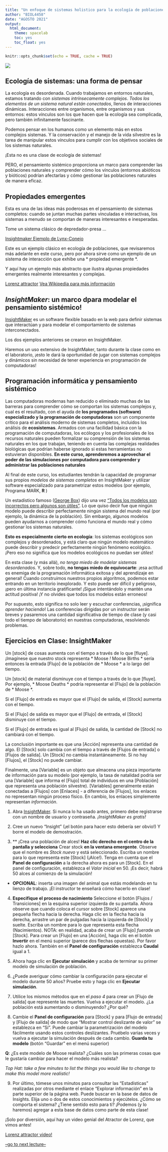 ```yaml
---
title: "Un enfoque de sistemas holistico para la ecología de poblaciones"
author: "BIOL4458"
date: "AGOSTO 2021"
output: 
  html_document: 
    theme: spacelab
    toc: yes
    toc_float: yes
---
```


```r
knitr::opts_chunk$set(echo = TRUE, cache = TRUE)
```

![](figures/FoodWeb1.jpg)

## Ecología de sistemas: una forma de pensar  
La ecología es desordenada. Cuando trabajamos en entornos naturales, estamos tratando con *sistemas intrínsecamente complejos*. _Todos los elementos de un sistema natural están conectados_, llenos de interacciones dinámicas. Interacciones entre organismos, entre organismos y sus entornos: estos vínculos son los que hacen que la ecología sea complicada, pero también infinitamente fascinante.

Podemos pensar en los humanos como un elemento más en estos complejos sistemas. Y la conservación y el manejo de la vida silvestre es la tarea de manipular estos vínculos para cumplir con los objetivos sociales de los sistemas naturales.

¡Esta no es una clase de ecología de sistemas!

PERO, el pensamiento sistémico proporciona un marco para comprender las poblaciones naturales y comprender cómo los vínculos (entornos abióticos y bióticos) podrían afectarlas y cómo gestionar las poblaciones naturales de manera eficaz.

## Propiedades emergentes
Esta es una de las ideas más poderosas en el pensamiento de sistemas completos: cuando se juntan muchas partes vinculadas e interactivas, los sistemas a menudo se comportan de maneras interesantes e inesperadas.

Tome un sistema clásico de depredador-presa ...

[Insightmaker Ejemplo de Lynx-Conejo](https://insightmaker.com/insight/68437/)  

Este es un ejemplo clásico en ecología de poblaciones, que revisaremos más adelante en este curso, pero por ahora sirve como un ejemplo de un sistema de interacción que exhibe una * propiedad emergente *.


Y aquí hay un ejemplo más abstracto que ilustra algunas propiedades emergentes realmente interesantes y complejas.

[Lorenz attractor](https://insightmaker.com/insight/1829/Lorenz-Attractor)
[Vea Wikipedia para más información](https://es.wikipedia.org/wiki/Atractor_de_Lorenz)

## *InsightMaker*: un marco dpara modelar el pensamiento sistémico!

[InsightMaker](insightmaker.com) es un software flexible basado en la web para definir sistemas que interactúan y para modelar el comportamiento de sistemas interconectados. 


Los dos ejemplos anteriores se crearon en InsightMaker.

Haremos un uso extensivo de InsightMaker, tanto durante la clase como en el laboratorio, ¡esto le dará la oportunidad de jugar con sistemas complejos y dinámicos sin necesidad de tener experiencia en programación de computadoras!

## Programación informática y pensamiento sistémico

Las computadoras modernas han reducido o eliminado muchas de las barreras para comprender cómo se comportan los sistemas complejos y, cual es el resultado, con el ayuda de **los programados (software) especializado y la programación de computadoras** son un componente crítico para el análisis moderno de sistemas completos, incluidos los análisis de **ecosistemas**. Armados con una facilidad básica con la programación de computadoras, los ecólogos y los profesionales de los recursos naturales pueden formalizar su comprensión de los sistemas naturales en los que trabajan, teniendo en cuenta las complejas realidades biológicas que podrían haberse ignorado si estas herramientas no estuvieran disponibles. **En este curso, aprenderemos a aprovechar el poder de las simulaciones por computadora para comprender y administrar las poblaciones naturales**  

Al final de este curso, los estudiantes tendrán la capacidad de programar sus propios *modelos de sistemas completos * en InsightMaker y utilizar software especializado para parametrizar estos modelos (por ejemplo, Programa MARK, **R **)

Un estadístico famoso ([George Box](https://en.wikipedia.org/wiki/George_E._P._Box)) dijo una vez ["Todos los modelos son incorrectos pero algunos son útiles"](https: //en.wikipedia .org / wiki / All_models_are_wrong). Lo que quiso decir fue que ningún modelo puede describir perfectamente ningún sistema del mundo real (por ejemplo, la dinámica de la población). Sin embargo, algunos modelos pueden ayudarnos a comprender cómo funciona el mundo real y cómo gestionar los sistemas naturales.

**Esto es especialmente cierto en ecología**: los sistemas ecológicos son complejos y desordenados, y está claro que ningún modelo matemático puede describir y predecir perfectamente ningún fenómeno ecológico. ¡Pero eso no significa que los modelos ecológicos no puedan ser *útiles*!

En esta clase (y más allá), _no tenga miedo de modelar sistemas desordenados_. Y, sobre todo, **no tengas miedo de equivocarte**: ¡esa actitud es enemiga de la programación informática exitosa y del aprendizaje en general! Cuando construimos nuestros propios algoritmos, podemos estar entrando en un territorio inexplorado. Y esto puede ser difícil y peligroso, ¡pero en última instancia gratificante! ¡Sigue intentándolo y mantén una actitud positiva! ¡Y no olvides que todos los modelos están erroneos!

Por supuesto, esto significa no solo leer y escuchar conferencias, ¡significa *aprender haciendo*! Las conferencias dirigidas por un instructor serán breves y pasaremos una cantidad significativa de tiempo de clase (y casi todo el tiempo de laboratorio) en nuestras computadoras, resolviendo problemas.

## Ejercicios en Clase: InsightMaker

Un [stock] de cosas aumenta con el tiempo a través de lo que [fluye]. ¡Imagínese que nuestro stock representa * Moose *! * Moose Births * sería entonces la entrada [Flujo] de la población de * Moose * a lo largo del tiempo.

Un [stock] de material disminuye con el tiempo a través de lo que [fluye]. Por ejemplo, * Moose Deaths * podría representar el [Flujo] de la población de * Moose *.

Si el [Flujo] de entrada es mayor que el [Flujo] de salida, el [Stock] aumenta con el tiempo.

Si el [Flujo] de salida es mayor que el [Flujo] de entrada, el [Stock] disminuye con el tiempo.

Si el [Flujo] de entrada es igual al [Flujo] de salida, la cantidad de [Stock] no cambiará con el tiempo.

La conclusión importante es que una [Acción] representa una cantidad de algo. El [Stock] solo cambia con el tiempo a través de [Flujos de entrada] o [Flujos de salida]. Un [Stock] no cambia instantáneamente. Si no hay [Flujos], el [Stock] no puede cambiar.


Finalmente, una [Variable] es un objeto que almacena una pieza importante de información para su modelo (por ejemplo, la tasa de natalidad podría ser una [Variable] que informa el [Flujo] total de individuos en una [Población] que representa una población silvestre). [Variables] generalmente están conectadas a [Flujos] con [Enlaces] - a diferencia de [Flujos], los enlaces no representan ningún proceso físico. En cambio, los enlaces simplemente representan *información*. 

1. Abra [InsightMaker](https://insightmaker.com/). Si nunca lo ha usado antes, primero debe registrarse con un nombre de usuario y contraseña. *¡InsightMaker es gratis!*

2. Cree un nuevo "Insight" (¡el botón para hacer esto debería ser obvio!) Y borre el modelo de demostración.

3. ** ¡Crea una población de alces! **Haz clic derecho en el centro de la pantalla y selecciona** Crear stock **en la ventana emergente**. Observe que el nombre es *Stock nuevo* y está seleccionado. Escriba un nombre para lo que representa este [Stock] (¡Alce!). Tenga en cuenta que el **Panel de configuración** a la derecha ahora es para un [Stock]. En el panel de configuración, establezca el *Valor inicial* en 50. ¡Es decir, habrá 50 alces al comienzo de la simulación!

- **OPCIONAL**: inserta una imagen del animal que estás modelando en tu lienzo de trabajo. ¡El instructor te enseñará cómo hacerlo en clase!

4. **Especifique el proceso de nacimiento** Seleccione el botón [Flujos / Transiciones] en la esquina superior izquierda de su pantalla. Ahora observe que cuando coloca el cursor sobre [Stock] aparece una pequeña flecha hacia la derecha. Haga clic en la flecha hacia la derecha, arrastre un par de pulgadas hacia la izquierda de [Stock] y suelte. Escriba un nombre para lo que representa esta flecha (Nacimientos). NOTA: en realidad, acaba de crear un [Flujo] *fuera*de un [Stock]. Para crear un [Flujo] en una [Acción], haga clic en el botón **Invertir** en el menú superior (parece dos flechas opuestas). Por favor hazlo ahora. También en el **Panel de configuración** establezca **Caudal** igual a 1.

5. Ahora haga clic en **Ejecutar simulación** y acaba de terminar su primer modelo de simulación de población.

6. ¿Puede averiguar cómo cambiar la configuración para ejecutar el modelo durante 50 años? Pruebe esto y haga clic en **Ejecutar simulación**.

7. Utilice los mismos métodos que en el *paso 4* para crear un [Flujo de salida] que represente las muertes. Vuelva a ejecutar el modelo. ¿La población está aumentando o disminuyendo? ¿Por qué?

8. Cambie el **Panel de configuración** para [Stock] y para [Flujo de entrada] y [Flujo de salida] de modo que "Mostrar control deslizante de valor" se establezca en "Sí". Puede cambiar la parametrización del modelo fácilmente usando estos controles deslizantes. Pruébelo varias veces y vuelva a ejecutar la simulación después de cada cambio. **Guarda tu modelo** (botón "Guardar" en el menú superior)

**Q**: ¿Es este modelo de Moose realista? ¿Cuáles son las primeras cosas que le gustaría cambiar para hacer el modelo más realista?

*Top Hat: take a few minutes to list the things you would like to change to make this model more realistic!*

9. Por último, tómese unos minutos para consultar las "Estadísticas" realizadas por otros mediante el enlace "Explorar información" en la parte superior de la página web. Puede buscar en la base de datos de Insights. Elija uno o dos de estos conocimientos y ejecútelos. ¿Cómo se comporta el sistema? ¿Tiene sentido esto para ti? ¡Podemos (y lo haremos) agregar a esta base de datos como parte de esta clase!

¡Solo por diversión, aquí hay un video genial del Atractor de Lorenz, que vimos antes!

[Lorenz attractor video!](https://www.youtube.com/watch?v=iu4RdmBVdps)


[--go to next lecture--](LECTURE2.html)


 

































